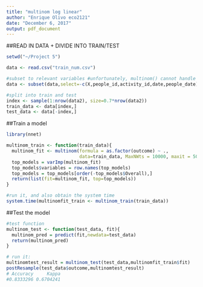 ---
title: "multinom log linear"
author: "Enrique Olivo eco2121"
date: "December 6, 2017"
output: pdf_document
---


##READ IN DATA + DIVIDE INTO TRAIN/TEST

```{r setup, include=FALSE}

setwd("~/Project 5")

data <- read.csv("train_num.csv")

#subset to relevant variables #unfortunately, multinom() cannot handle more than 1024 categories of a variable 
data <- subset(data,select=-c(X,people_id,activity_id,date,people_date))

#split into train and test 
index <- sample(1:nrow(data2), size=0.7*nrow(data2)) 
train_data <- data[index,] 
test_data <- data[-index,]

```

##Train a model

```{r}
library(nnet)

multinom_train <- function(train_data){
  multinom_fit <- multinom(formula = as.factor(outcome) ~ .,
                           data=train_data, MaxNWts = 10000, maxit = 500)
  top_models = varImp(multinom_fit)
  top_models$variables = row.names(top_models)
  top_models = top_models[order(-top_models$Overall),]
  return(list(fit=multinom_fit, top=top_models))
}

#run it, and also obtain the system time
system.time(multinomfit_train <- multinom_train(train_data))
```

##Test the model
```{r}
#test function
multinom_test <- function(test_data, fit){
  multinom_pred = predict(fit,newdata=test_data)
  return(multinom_pred)
}

# run it:
multinomtest_result = multinom_test(test_data,multinomfit_train$fit)
postResample(test_data$outcome,multinomtest_result)
# Accuracy     Kappa 
#0.8333296 0.6704241 

```

